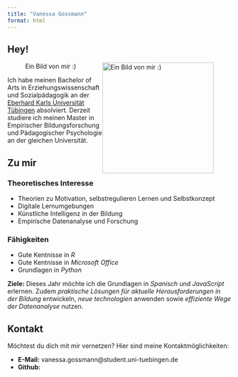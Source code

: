 ```yaml
---
title: "Vanessa Gossmann"
format: html
---
```


## Hey!

![Ein Bild von mir :)](Bild.jpg){style="float: right;" fig-align="right" width="250"}

Ich habe meinen Bachelor of Arts in Erziehungswissenschaft und Sozialpädagogik an der [Eberhard Karls Universität Tübingen](https://uni-tuebingen.de)
absolviert. Derzeit studiere ich meinen Master in Empirischer Bildungsforschung und Pädagogischer Psychologie an der gleichen Universität.

## Zu mir

### Theoretisches Interesse

-   Theorien zu Motivation, selbstregulieren Lernen und Selbstkonzept
-   Digitale Lernumgebungen
-   Künstliche Intelligenz in der Bildung
-   Empirische Datenanalyse und Forschung

### Fähigkeiten

-   Gute Kentnisse in *R*
-   Gute Kentnisse in *Microsoft Office*
-   Grundlagen in *Python*

**Ziele:** Dieses Jahr möchte ich die Grundlagen in *Spanisch* und *JavaScript* erlernen. Zudem *praktische Lösungen für aktuelle Herausforderungen in der Bildung* entwickeln, *neue technologien* anwenden sowie *effiziente Wege der Datenanalyse* nutzen.

## Kontakt

Möchtest du dich mit mir vernetzen? Hier sind meine Kontaktmöglichkeiten:

-   **E-Mail:** vanessa.gossmann\@student.uni-tuebingen.de
-   **Github:**
